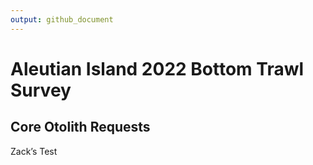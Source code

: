```yaml
---
output: github_document
---
```


# Aleutian Island 2022 Bottom Trawl Survey 
## Core Otolith Requests 

Zack's Test
